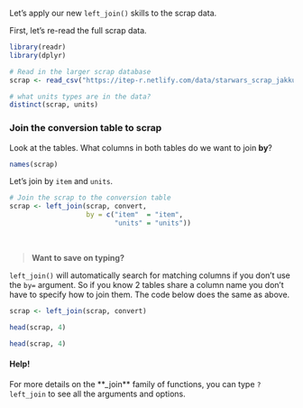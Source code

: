 

Let's apply our new `left_join()` skills to the scrap data.

First, let's re-read the full scrap data.
```{r join-convert, eval=T}
library(readr)
library(dplyr)

# Read in the larger scrap database
scrap <- read_csv("https://itep-r.netlify.com/data/starwars_scrap_jakku_full.csv")

# what units types are in the data? 
distinct(scrap, units)
```


### Join the conversion table to scrap {-}

Look at the tables. What columns in both tables do we want to join __by__?
```{r, eval=F}
names(scrap)
```

Let's join by `item` and `units`.
```{r, eval=T}
# Join the scrap to the conversion table
scrap <- left_join(scrap, convert, 
                   by = c("item"  = "item", 
                          "units" = "units"))
```

<br>

> __Want to save on typing?__

`left_join()` will automatically search for matching columns if you don't use the `by=` argument. So if you know 2 tables share a column name you don't have to specify how to join them. The code below does the same as above.

```{r join-convert2, eval=F}
scrap <- left_join(scrap, convert)

head(scrap, 4)
```

```{r join-convert3, eval=T, echo=F}
head(scrap, 4)
```


<div class="quiz">
#### __Help!__ {-}

For more details on the **_join** family of functions, you can type `?left_join` to see all the arguments and options.
<br>
</div>
